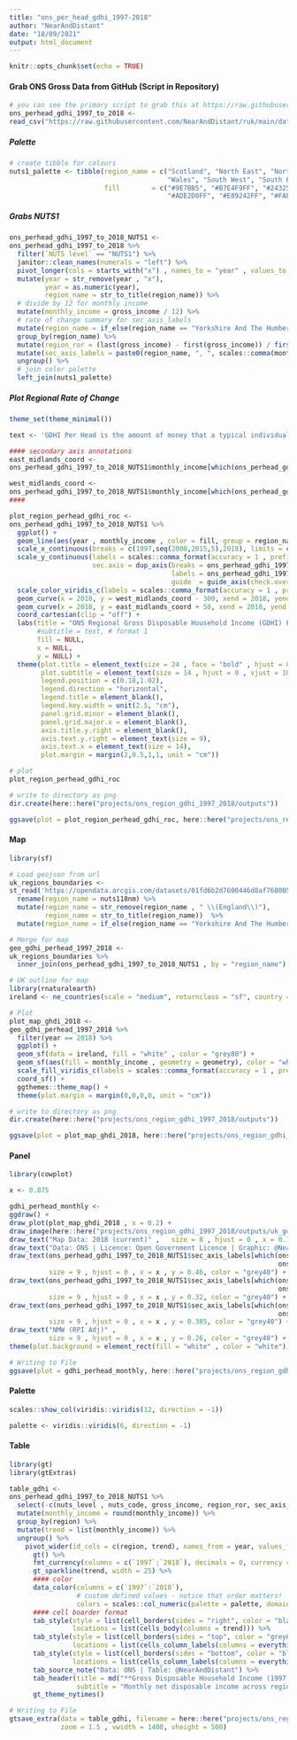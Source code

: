 ```yaml
---
title: "ons_per_head_gdhi_1997-2018"
author: "NearAndDistant"
date: "18/09/2021"
output: html_document
---
```


```r
knitr::opts_chunk$set(echo = TRUE)
```

#### Grab ONS Gross Data from GitHub (Script in Repository)
```r

# you can see the primary script to grab this at https://raw.githubusercontent.com/NearAndDistant/ruk/main/data_scripts/ons_gross_income_1997_to_2018/
ons_perhead_gdhi_1997_to_2018 <-
read_csv("https://raw.githubusercontent.com/NearAndDistant/ruk/main/data_scripts/ons_gdhi_97_18/ons_perhead_gdhi_1997_2018.csv")

```

##### Palette
```r

# create tibble for colours
nuts1_palette <- tibble(region_name = c("Scotland", "North East", "North West", "Yorkshire", "East Midlands", "West Midlands",
                                        "Wales", "South West", "South East", "London", "East Of England", "Northern Ireland"),
                        fill        = c("#9E7BB5", "#B7E4F9FF", "#24325FFF", "#82491EFF", "#FB6467FF", "#FF6348FF", 
                                        "#ADE2D0FF", "#E89242FF", "#FAE48BFF", "#3F4041FF", "#917C5DFF", "#526E2DFF"))

```

##### Grabs NUTS1
```r

ons_perhead_gdhi_1997_to_2018_NUTS1 <-
ons_perhead_gdhi_1997_to_2018 %>%
  filter(`NUTS level` == "NUTS1") %>%
  janitor::clean_names(numerals = "left") %>%
  pivot_longer(cols = starts_with("x") , names_to = "year" , values_to = "gross_income") %>%
  mutate(year = str_remove(year , "x"),
         year = as.numeric(year),
         region_name = str_to_title(region_name)) %>%
  # divide by 12 for monthly income
  mutate(monthly_income = gross_income / 12) %>%
  # rate of change summary for sec_axis_labels 
  mutate(region_name = if_else(region_name == "Yorkshire And The Humber", "Yorkshire", region_name)) %>%
  group_by(region_name) %>%
  mutate(region_ror = (last(gross_income) - first(gross_income)) / first(gross_income)) %>%
  mutate(sec_axis_labels = paste0(region_name, ", ", scales::comma(monthly_income, prefix = "£", accuracy = 1) , " (+", scales::percent(region_ror, accuracy = 2),")")) %>%
  ungroup() %>%
  # join color palette
  left_join(nuts1_palette)

```

##### Plot Regional Rate of Change 
```r
theme_set(theme_minimal())

text <- 'GDHI Per Head is the amount of money that a typical individual in an average regional household has available after they have paid\ndirect and indirect taxes and received any direct benefits. GDHI is a concept that is seen to reflect the “material welfare”. Regional\nestimates are produced in current prices (which include the effects of inflation).'

#### secondary axis annotations
east_midlands_coord <-
ons_perhead_gdhi_1997_to_2018_NUTS1$monthly_income[which(ons_perhead_gdhi_1997_to_2018_NUTS1$year == 2018 & ons_perhead_gdhi_1997_to_2018_NUTS1$region_name =="East Midlands")]

west_midlands_coord <-
ons_perhead_gdhi_1997_to_2018_NUTS1$monthly_income[which(ons_perhead_gdhi_1997_to_2018_NUTS1$year == 2018 & ons_perhead_gdhi_1997_to_2018_NUTS1$region_name =="West Midlands")]
####

plot_region_perhead_gdhi_roc <-
ons_perhead_gdhi_1997_to_2018_NUTS1 %>%
  ggplot() +
  geom_line(aes(year , monthly_income , color = fill, group = region_name), show.legend = TRUE , size = 1.5) +
  scale_x_continuous(breaks = c(1997,seq(2000,2015,5),2018), limits = c(1997,2018), expand = c(0,0)) +
  scale_y_continuous(labels = scales::comma_format(accuracy = 1 , prefix = "£"),
                     sec.axis = dup_axis(breaks = ons_perhead_gdhi_1997_to_2018_NUTS1$monthly_income[which(ons_perhead_gdhi_1997_to_2018_NUTS1$year == 2018)],
                                         labels = ons_perhead_gdhi_1997_to_2018_NUTS1$sec_axis_labels[which(ons_perhead_gdhi_1997_to_2018_NUTS1$year == 2018)],
                                         guide  = guide_axis(check.overlap = TRUE))) +
  scale_color_viridis_c(labels = scales::comma_format(accuracy = 1 , prefix = "£"), direction = -1) + # format 1
  geom_curve(x = 2018, y = west_midlands_coord - 300, xend = 2018, yend = west_midlands_coord, curvature = -0.4 , arrow = arrow( length = unit(0.01, "npc")), color = "grey30") +
  geom_curve(x = 2018, y = east_midlands_coord + 50, xend = 2018, yend = east_midlands_coord, arrow = arrow(length = unit(0.01, "npc")), color = "grey30") +
  coord_cartesian(clip = "off") +
  labs(title = "ONS Regional Gross Disposable Household Income (GDHI) Per Head 1997 to 2018",
       #subtitle = text, # format 1
       fill = NULL,
       x = NULL,
       y = NULL) +
  theme(plot.title = element_text(size = 24 , face = "bold" , hjust = 0, vjust = 7),
        plot.subtitle = element_text(size = 14 , hjust = 0 , vjust = 10),
        legend.position = c(0.18,1.02),
        legend.direction = "horizontal",
        legend.title = element_blank(),
        legend.key.width = unit(2.5, "cm"),
        panel.grid.minor = element_blank(), 
        panel.grid.major.x = element_blank(), 
        axis.title.y.right = element_blank(), 
        axis.text.y.right = element_text(size = 9),
        axis.text.x = element_text(size = 14),
        plot.margin = margin(2,0.5,1,1, unit = "cm"))

# plot
plot_region_perhead_gdhi_roc

# write to directory as png
dir.create(here::here("projects/ons_region_gdhi_1997_2018/outputs"))

ggsave(plot = plot_region_perhead_gdhi_roc, here::here("projects/ons_region_gdhi_1997_2018/outputs/uk_gdhi_plot.png"), dpi = 360, height = 10, width = 16)

```

#### Map
```r
library(sf)

# Load geojson from url
uk_regions_boundaries <-
st_read('https://opendata.arcgis.com/datasets/01fd6b2d7600446d8af768005992f76a_3.geojson') %>%
  rename(region_name = nuts118nm) %>% 
  mutate(region_name = str_remove(region_name , " \\(England\\)"), 
         region_name = str_to_title(region_name))  %>%
  mutate(region_name = if_else(region_name == "Yorkshire And The Humber", "Yorkshire", region_name))

# Merge for map
geo_gdhi_perhead_1997_2018 <- 
uk_regions_boundaries %>%
  inner_join(ons_perhead_gdhi_1997_to_2018_NUTS1 , by = "region_name")

# UK outline for map
library(rnaturalearth)
ireland <- ne_countries(scale = "medium", returnclass = "sf", country = "Ireland")

# Plot
plot_map_ghdi_2018 <-
geo_gdhi_perhead_1997_2018 %>%
  filter(year == 2018) %>%
  ggplot() +
  geom_sf(data = ireland, fill = "white" , color = "grey80") +
  geom_sf(aes(fill = monthly_income , geometry = geometry), color = "white" , show.legend = FALSE) +
  scale_fill_viridis_c(labels = scales::comma_format(accuracy = 1 , prefix = "£") , direction = -1 , begin = 0 , end = 0.8 , alpha = 0.5) +
  coord_sf() +
  ggthemes::theme_map() +
  theme(plot.margin = margin(0,0,0,0, unit = "cm"))

# write to directory as png
dir.create(here::here("projects/ons_region_gdhi_1997_2018/outputs"))

ggsave(plot = plot_map_ghdi_2018, here::here("projects/ons_region_gdhi_1997_2018/outputs/uk_gdhi_map.png"), dpi = 360, height = 10, width = 8)

```

#### Panel
```r
library(cowplot)

x <- 0.875

gdhi_perhead_monthly <-
ggdraw() +
draw_plot(plot_map_ghdi_2018 , x = 0.2) +
draw_image(here::here("projects/ons_region_gdhi_1997_2018/outputs/uk_gdhi_plot.png")) +
draw_text("Map Data: 2018 (current)" ,   size = 8 , hjust = 0 , x = 0.73 , y = 0.09, color = "grey60") +
draw_text("Data: ONS | Licence: Open Government Licence | Graphic: @NearAndDistant" ,   size = 12 , hjust = 0 , x = 0.37 , y = 0.8425) +
draw_text(ons_perhead_gdhi_1997_to_2018_NUTS1$sec_axis_labels[which(ons_perhead_gdhi_1997_to_2018_NUTS1$region_name == "East Midlands" & 
                                                                    ons_perhead_gdhi_1997_to_2018_NUTS1$year == 2018)] , 
          size = 9 , hjust = 0 , x = x , y = 0.46, color = "grey40") +
draw_text(ons_perhead_gdhi_1997_to_2018_NUTS1$sec_axis_labels[which(ons_perhead_gdhi_1997_to_2018_NUTS1$region_name == "West Midlands" & 
                                                                    ons_perhead_gdhi_1997_to_2018_NUTS1$year == 2018)] , 
          size = 9 , hjust = 0 , x = x , y = 0.32, color = "grey40") +
draw_text(ons_perhead_gdhi_1997_to_2018_NUTS1$sec_axis_labels[which(ons_perhead_gdhi_1997_to_2018_NUTS1$region_name == "Wales" & 
                                                                    ons_perhead_gdhi_1997_to_2018_NUTS1$year == 2018)] , 
          size = 9 , hjust = 0 , x = x , y = 0.385, color = "grey40") +
draw_text("NMW (RPI Adj)" , 
          size = 9 , hjust = 0 , x = x , y = 0.26, color = "grey40") +
theme(plot.background = element_rect(fill = "white" , color = "white"))

# Writing to File
ggsave(plot = gdhi_perhead_monthly, here::here("projects/ons_region_gdhi_1997_2018/outputs/uk_gdhi_panel.png"), dpi = 360, height = 10, width = 16)

```

#### Palette
```r

scales::show_col(viridis::viridis(12, direction = -1))

palette <- viridis::viridis(6, direction = -1)

```

#### Table
```r
library(gt)
library(gtExtras)

table_gdhi <-
ons_perhead_gdhi_1997_to_2018_NUTS1 %>%
  select(-c(nuts_level , nuts_code, gross_income, region_ror, sec_axis_labels), region = region_name) %>%
  mutate(monthly_income = round(monthly_income)) %>%
  group_by(region) %>%
  mutate(trend = list(monthly_income)) %>%
  ungroup() %>%
    pivot_wider(id_cols = c(region, trend), names_from = year, values_from = monthly_income) %>%
      gt() %>%
      fmt_currency(columns = c(`1997`:`2018`), decimals = 0, currency = "GBP") %>%
      gt_sparkline(trend, width = 25) %>%
      #### color
      data_color(columns = c(`1997`:`2018`),
                 # custom defined values - notice that order matters!
                 colors = scales::col_numeric(palette = palette, domain = NULL), alpha = 0.4, autocolor_text = FALSE) %>%
      #### cell boarder format
      tab_style(style = list(cell_borders(sides = "right", color = "black", weight = px(3))),
                locations = list(cells_body(columns = trend))) %>%
      tab_style(style = list(cell_borders(sides = "top", color = "grey60", weight = px(1))),
                locations = list(cells_column_labels(columns = everything()))) %>%
      tab_style(style = list(cell_borders(sides = "bottom", color = "black", weight = px(3))),
                locations = list(cells_column_labels(columns = everything()))) %>%
      tab_source_note("Data: ONS | Table: @NearAndDistant") %>%
      tab_header(title = md("**Gross Disposable Household Income (1997 - 2018)**"),
                 subtitle = "Monthly net disposable income across regions from 1997 to 2018") %>%
      gt_theme_nytimes() 

```

```r

# Writing to File
gtsave_extra(data = table_gdhi, filename = here::here("projects/ons_region_gdhi_1997_2018/outputs/uk_gdhi_table.png"), 
             zoom = 1.5 , vwidth = 1400, vheight = 500)

```
